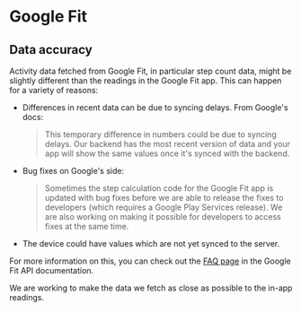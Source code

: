 # Google Fit

## Data accuracy

Activity data fetched from Google Fit, in particular step count data, might be slightly different than the readings in the Google Fit app. This can happen for a variety of reasons:

* Differences in recent data can be due to syncing delays. From Google's docs:
    > This temporary difference in numbers could be due to syncing delays. Our backend has the most recent version of data and your app will show the same values once it's synced with the backend.
* Bug fixes on Google's side:
    > Sometimes the step calculation code for the Google Fit app is updated with bug fixes before we are able to release the fixes to developers (which requires a Google Play Services release). We are also working on making it possible for developers to access fixes at the same time.
* The device could have values which are not yet synced to the server.

For more information on this, you can check out the [FAQ page](https://developers.google.com/fit/faq#how_do_i_get_the_same_values_step_count_calories_distance_etc_as_the_google_fit_app) in the Google Fit API documentation.

We are working to make the data we fetch as close as possible to the in-app readings.
